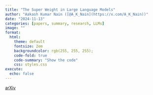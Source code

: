 ```yaml
---
title: "The Super Weight in Large Language Models"
author: "Aakash Kumar Nain ([@A_K_Nain](https://x.com/A_K_Nain))"
date: "2024-11-13"
categories: [papers, summary, research, LLMs]
image: ""
format:
  html:
    theme: default
    fontsize: 2em
    backgroundcolor: rgb(255, 255, 255);
    code-fold: true
    code-summary: "Show the code"
    css: styles.css
execute: 
  echo: false
---
```


[arXiv](https://arxiv.org/abs/2411.07191)<br>